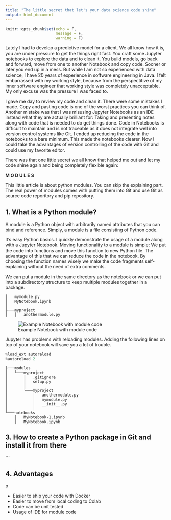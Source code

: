 ```yaml
---
title: "The little secret that let's your data science code shine"
output: html_document
---
```


```r
knitr::opts_chunk$set(echo = F,
                      message = F,
                      warning = F)
```

Lately I had to develop a predictive model for a client. We all know how it is, you are under pressure to get the things right fast. You craft some Jupyter notebooks to explore the data and to clean it. You build models, go back and forward, move from one to another Notebook and copy code. Sooner or later you end up in a mess. But while I am not so experienced with data science, I have 20 years of experience in software engineering in Java. I felt embarrassed with my working style, because from the perspectitive of my inner software engineer that working style was completely unacceptable. My only excuse was the pressure I was faced to. 

I gave me day to review my code and clean it. There were some mistakes I made. Copy and pasting code is one of the worst practices you can think of. Another mistake was that I was misusing Jupyter Notebooks as an IDE instead what they are actually brilliant for: Taking and presenting notes along with code that is needed to do get things done. Code in Notebooks is difficult to maintain and is not traceable as it does not integrate well into version control systems like Git. I ended up reducing the code in the notebooks to a bare minimum. This made the notebooks clearer. Now I could take the advantages of version controlling of the code with Git and could use my favorite editor. 

There was that one little secret we all know that helped me out and let my code shine again and being completely flexible again:

__M O D U L E S__

This little article is about python modules. You can skip the explaining part. The real power of modules comes with putting them into Git and use Git as source code reporitory and pip repository.

## 1. What is a Python module?

A module is a Python object with arbitrarily named attributes that you can bind and reference. Simply, a module is a file consisting of Python code.

It's easy Python basics. I quickly demonstrate the usage of a module along with a Jupyter Notebook. Moving functionality to a module is simple: We put the code into functions and move this function to new Python file. The advantage of this that we can reduce the code in the notebook. By choosing the function names wisely we  make the code fragments self-explaining without the need of extra comments. 

We can put a module in the same directory as the notebook or we can put into a subdirectory structure to keep multiple modules together in a package.

```code
│   mymodule.py
│   MyNotebook.ipynb
│
├───myproject
│   │   anothermodule.py
```

![Example Notebook with module code](../assets/img/jupyter_simple_module.png)

Jupyter has problems with reloading modules. Adding the following lines on top of your notebook will save you a lot of trouble.

```python
%load_ext autoreload
%autoreload 2
```


```
├───modules
│   └───myproject
│       │   .gitignore
│       │   setup.py
│       │
│       └───myproject
│           │   anothermodule.py
│           │   mymodule.py
│           │   __init__.py
│           │
└───notebooks
    │   MyNotebook-1.ipynb
    │   MyNotebook.ipynb
```


## 3. How to create a Python package in Git and install it from there

```



## 4. Advantages

p

- Easier to ship your code with Docker
- Easier to move from local coding to Colab
- Code can be unit tested
- Usage of IDE for module code
